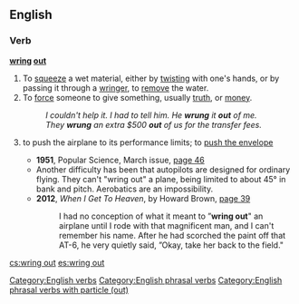 ==English==

===Verb===
'''[[wring]] [[out]]'''

# To [[squeeze]] a wet material, either by [[twist|twisting]] with one's hands, or by passing it through a [[wringer]], to [[remove]] the water.
# To [[force]] someone to give something, usually [[truth]], or [[money]].
#:''I couldn't help it. I had to tell him. He '''wrung''' it '''out''' of me.''
#:''They '''wrung''' an extra $500 '''out''' of us for the transfer fees.''
#{{aviation}} to push the airplane to its performance limits; to [[push the envelope]]
#*'''1951''', Popular Science, March issue, [http://books.google.ru/books?id=JyEDAAAAMBAJ&lpg=RA1-PA46&ots=ygOwz-VwqE&dq=%22wring%20out%22%20the%20plane&hl=ru&pg=RA1-PA46#v=onepage&q=%22wring%20out%22%20the%20plane&f=false page 46]
#* Another difficulty has been that autopilots are designed for ordinary flying. They can't "wring out" a plane, being limited to about 45° in bank and pitch. Aerobatics are an impossibility.
#*'''2012''', ''When I Get To Heaven'', by Howard Brown, [http://books.google.ru/books?id=u1IVMDhJT68C&lpg=PA39&ots=2lyO3wr679&dq=%22wring%20out%22%20airplane&pg=PA39#v=onepage&q=%22wring%20out%22%20airplane&f=false page 39]
#*:I had no conception of what it meant to ”'''wring out'''" an airplane until I rode with that magnificent man, and I can't remember his name. After he had scorched the paint off that AT-6, he very quietly said, ”Okay, take her back to the field."

[[Category:English verbs]]
[[Category:English phrasal verbs]]
[[Category:English phrasal verbs with particle (out)]]

[[cs:wring out]]
[[es:wring out]]